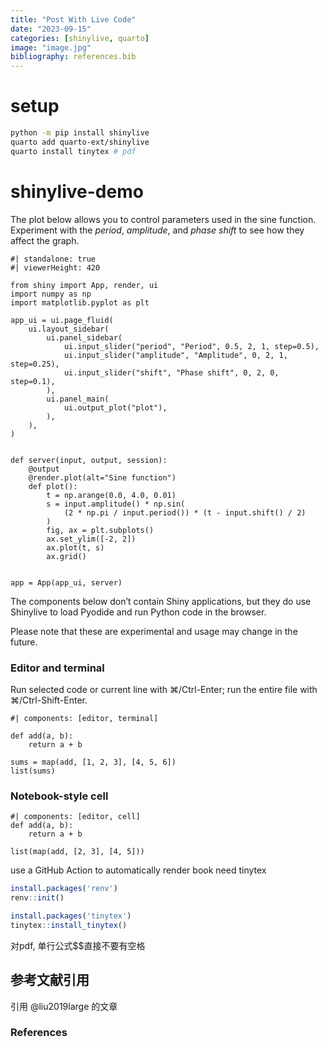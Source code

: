 ```yaml
---
title: "Post With Live Code"
date: "2023-09-15"
categories: [shinylive, quarto]
image: "image.jpg"
bibliography: references.bib
---
```


# setup

```bash
python -m pip install shinylive
quarto add quarto-ext/shinylive
quarto install tinytex # pdf
```


# shinylive-demo

The plot below allows you to control parameters used in the sine function.
Experiment with the _period_, _amplitude_, and _phase shift_ to see how they affect the graph.

```shinylive-python
#| standalone: true
#| viewerHeight: 420

from shiny import App, render, ui
import numpy as np
import matplotlib.pyplot as plt

app_ui = ui.page_fluid(
    ui.layout_sidebar(
        ui.panel_sidebar(
            ui.input_slider("period", "Period", 0.5, 2, 1, step=0.5),
            ui.input_slider("amplitude", "Amplitude", 0, 2, 1, step=0.25),
            ui.input_slider("shift", "Phase shift", 0, 2, 0, step=0.1),
        ),
        ui.panel_main(
            ui.output_plot("plot"),
        ),
    ),
)


def server(input, output, session):
    @output
    @render.plot(alt="Sine function")
    def plot():
        t = np.arange(0.0, 4.0, 0.01)
        s = input.amplitude() * np.sin(
            (2 * np.pi / input.period()) * (t - input.shift() / 2)
        )
        fig, ax = plt.subplots()
        ax.set_ylim([-2, 2])
        ax.plot(t, s)
        ax.grid()


app = App(app_ui, server)

```

The components below don't contain Shiny applications, but they do use Shinylive to load Pyodide and run Python code in the browser.

Please note that these are experimental and usage may change in the future.

### Editor and terminal

Run selected code or current line with ⌘/Ctrl-Enter; run the entire file with ⌘/Ctrl-Shift-Enter.

:::{.column-page-inset-right}
```shinylive-python
#| components: [editor, terminal]

def add(a, b):
    return a + b

sums = map(add, [1, 2, 3], [4, 5, 6])
list(sums)

```
:::


### Notebook-style cell


```shinylive-python
#| components: [editor, cell]
def add(a, b):
    return a + b

list(map(add, [2, 3], [4, 5]))
```

use a GitHub Action to automatically render book need tinytex


```r
install.packages('renv')
renv::init()

install.packages('tinytex')
tinytex::install_tinytex()
```

对pdf, 单行公式$$直接不要有空格


## 参考文献引用

引用 @liu2019large 的文章


### References

::: {#refs}
:::
